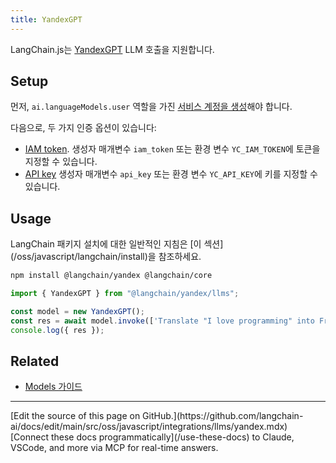 ```yaml
---
title: YandexGPT
---
```


LangChain.js는 [YandexGPT](https://cloud.yandex.com/en/services/yandexgpt) LLM 호출을 지원합니다.

## Setup

먼저, `ai.languageModels.user` 역할을 가진 [서비스 계정을 생성](https://cloud.yandex.com/en/docs/iam/operations/sa/create)해야 합니다.

다음으로, 두 가지 인증 옵션이 있습니다:

- [IAM token](https://cloud.yandex.com/en/docs/iam/operations/iam-token/create-for-sa).
  생성자 매개변수 `iam_token` 또는 환경 변수 `YC_IAM_TOKEN`에 토큰을 지정할 수 있습니다.
- [API key](https://cloud.yandex.com/en/docs/iam/operations/api-key/create)
  생성자 매개변수 `api_key` 또는 환경 변수 `YC_API_KEY`에 키를 지정할 수 있습니다.

## Usage

<Tip>
LangChain 패키지 설치에 대한 일반적인 지침은 [이 섹션](/oss/javascript/langchain/install)을 참조하세요.
</Tip>

```bash npm
npm install @langchain/yandex @langchain/core
```

```typescript
import { YandexGPT } from "@langchain/yandex/llms";

const model = new YandexGPT();
const res = await model.invoke(['Translate "I love programming" into French.']);
console.log({ res });
```

## Related


- [Models 가이드](/oss/javascript/langchain/models)

---

<Callout icon="pen-to-square" iconType="regular">
    [Edit the source of this page on GitHub.](https://github.com/langchain-ai/docs/edit/main/src/oss/javascript/integrations/llms/yandex.mdx)
</Callout>
<Tip icon="terminal" iconType="regular">
    [Connect these docs programmatically](/use-these-docs) to Claude, VSCode, and more via MCP for    real-time answers.
</Tip>
